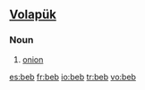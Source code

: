 ==[[Volapük]]==

===Noun===
{{infl|vo|noun}}

# [[onion]]

[[es:beb]]
[[fr:beb]]
[[io:beb]]
[[tr:beb]]
[[vo:beb]]